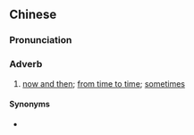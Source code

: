 ==Chinese==
{{zh-forms}}

===Pronunciation===
{{zh-pron
|m=ǒu'ér
|c=ngau5 ji4
|cat=adv
}}

===Adverb===
{{zh-adv}}

# [[now and then]]; [[from time to time]]; [[sometimes]]

====Synonyms====
* {{zh-l|偶爾}}